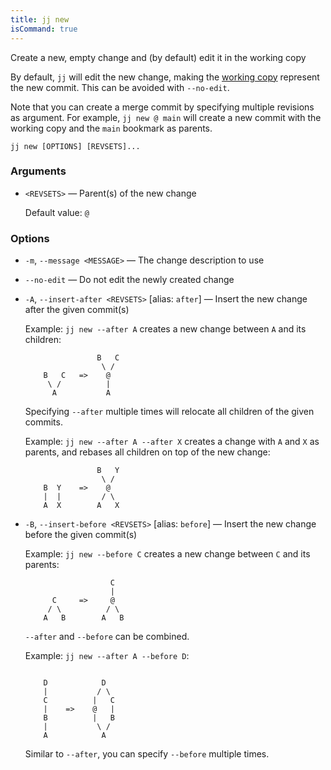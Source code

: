 ```yaml
---
title: jj new
isCommand: true
---
```


Create a new, empty change and (by default) edit it in the working copy

By default, `jj` will edit the new change, making the [working copy] represent the new commit. This can be avoided with `--no-edit`.

Note that you can create a merge commit by specifying multiple revisions as argument. For example, `jj new @ main` will create a new commit with the working copy and the `main` bookmark as parents.

[working copy]: https://jj-vcs.github.io/jj/latest/working-copy/

```shell title="Usage"
jj new [OPTIONS] [REVSETS]...
```

### Arguments

- `<REVSETS>` — Parent(s) of the new change

  Default value: `@`

### Options

- `-m`, `--message <MESSAGE>` — The change description to use
- `--no-edit` — Do not edit the newly created change
- `-A`, `--insert-after <REVSETS>` [alias: `after`] — Insert the new change after the given commit(s)

  Example: `jj new --after A` creates a new change between `A` and its
  children:

  ```text
                  B   C
                   \ /
      B   C   =>    @
       \ /          |
        A           A
  ```

  Specifying `--after` multiple times will relocate all children of the
  given commits.

  Example: `jj new --after A --after X` creates a change with `A` and `X`
  as parents, and rebases all children on top of the new change:

  ```text
                  B   Y
                   \ /
      B  Y    =>    @
      |  |         / \
      A  X        A   X
  ```
- `-B`, `--insert-before <REVSETS>` [alias: `before`] — Insert the new change before the given commit(s)

  Example: `jj new --before C` creates a new change between `C` and its
  parents:

  ```text
                     C
                     |
        C     =>     @
       / \          / \
      A   B        A   B
  ```

  `--after` and `--before` can be combined.

  Example: `jj new --after A --before D`:

  ```text

      D            D
      |           / \
      C          |   C
      |    =>    @   |
      B          |   B
      |           \ /
      A            A
  ```

  Similar to `--after`, you can specify `--before` multiple times.

